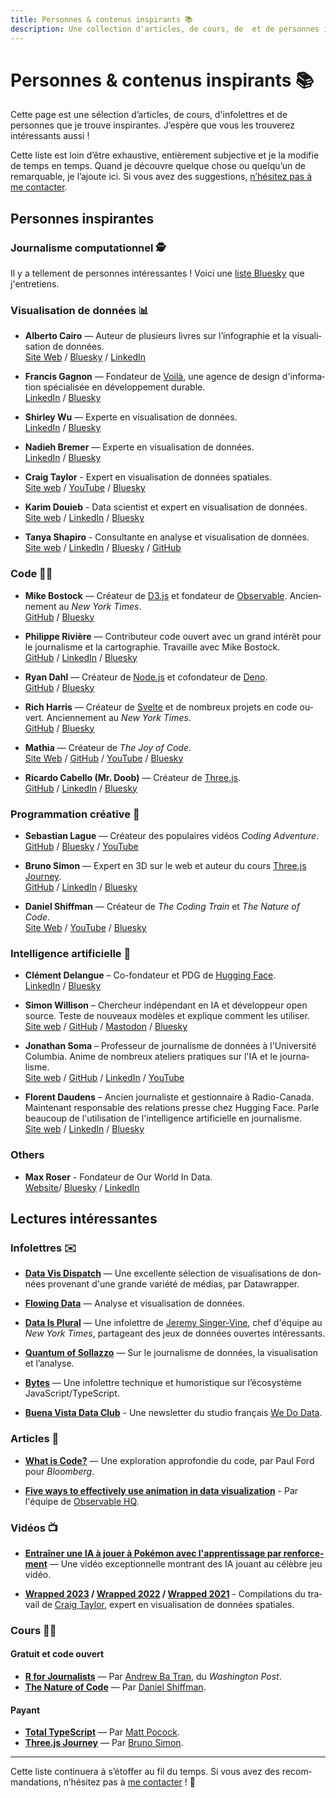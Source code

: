 ```yaml
---
title: Personnes & contenus inspirants 📚
description: Une collection d'articles, de cours, de  et de personnes inspirantes.
---
```



# Personnes & contenus inspirants 📚

Cette page est une sélection d’articles, de cours, d'infolettres et de personnes que je trouve inspirantes. J’espère que vous les trouverez intéressants aussi !

Cette liste est loin d’être exhaustive, entièrement subjective et je la modifie de temps en temps. Quand je découvre quelque chose ou quelqu’un de remarquable, je l’ajoute ici. Si vous avez des suggestions, [n’hésitez pas à me contacter](/contact).

<NoticeIntro lang="fr" />

## Personnes inspirantes

### Journalisme computationnel 🕵️

Il y a tellement de personnes intéressantes ! Voici une [liste Bluesky](https://bsky.app/profile/did:plc:mphgp7yirv2rmoqyyzidqtdi/lists/3lhjv2vaaif2p) que j'entretiens.


### Visualisation de données 📊

- **Alberto Cairo** — Auteur de plusieurs livres sur l’infographie et la visualisation de données.  
  [Site Web](https://www.albertocairo.com/) / [Bluesky](https://bsky.app/profile/albertocairo.com) / [LinkedIn](https://www.linkedin.com/in/albertocairo/)

- **Francis Gagnon** — Fondateur de [Voilà](https://chezvoila.com/), une agence de design d'information spécialisée en développement durable.  
  [LinkedIn](https://www.linkedin.com/in/gagnonf/) / [Bluesky](https://bsky.app/profile/chezvoila.com) 

- **Shirley Wu** — Experte en visualisation de données.  
  [LinkedIn](https://www.linkedin.com/in/shirleyxywu/) / [Bluesky](https://bsky.app/profile/shirleywu.studio)

- **Nadieh Bremer** — Experte en visualisation de données.  
  [LinkedIn](https://www.linkedin.com/in/nbremer/) / [Bluesky](https://bsky.app/profile/nadiehbremer.com)

- **Craig Taylor** - Expert en visualisation de données spatiales.  
  [Site web](https://mapzilla.co.uk/) / [YouTube](https://www.youtube.com/@mapzillaart) / [Bluesky](https://bsky.app/profile/craigtaylorviz.bsky.social)

- **Karim Douieb** - Data scientist et expert en visualisation de données.  
  [Site web](https://www.karim.news/) / [LinkedIn](https://www.linkedin.com/in/karim-douieb/) / [Bluesky](https://bsky.app/profile/karimdouieb.bsky.social)

- **Tanya Shapiro** - Consultante en analyse et visualisation de données.  
  [Site web](https://indievisual.tech/) / [LinkedIn](https://www.linkedin.com/in/shapirotanya/) / [Bluesky](https://bsky.app/profile/tanyashapiro.bsky.social) / [GitHub](https://github.com/tashapiro)

### Code 🧑‍💻

- **Mike Bostock** — Créateur de [D3.js](https://github.com/d3/d3) et fondateur de [Observable](https://observablehq.com/). Anciennement au *New York Times*.  
  [GitHub](https://github.com/mbostock) / [Bluesky](https://bsky.app/profile/ocks.org)

- **Philippe Rivière** — Contributeur code ouvert avec un grand intérêt pour le journalisme et la cartographie. Travaille avec Mike Bostock.  
  [GitHub](https://github.com/fil) / [LinkedIn](https://www.linkedin.com/in/recifs/) / [Bluesky](https://bsky.app/profile/fil.rezo.net)

- **Ryan Dahl** — Créateur de [Node.js](https://nodejs.org/en) et cofondateur de [Deno](https://deno.com/).  
  [GitHub](https://github.com/ry) / [Bluesky](https://bsky.app/profile/tinyclouds.org)

- **Rich Harris** — Créateur de [Svelte](https://svelte.dev/) et de nombreux projets en code ouvert. Anciennement au *New York Times*.  
  [GitHub](https://github.com/rich-harris) / [Bluesky](https://bsky.app/profile/rich-harris.dev)

- **Mathia** — Créateur de *The Joy of Code*.  
  [Site Web](https://joyofcode.xyz/) / [GitHub](https://github.com/mattcroat) / [YouTube](https://www.youtube.com/@JoyofCodeDev) / [Bluesky](https://bsky.app/profile/joyofcode.bsky.social)

- **Ricardo Cabello (Mr. Doob)** — Créateur de [Three.js](https://github.com/mrdoob/three.js/).  
  [GitHub](https://github.com/mrdoob) / [LinkedIn](https://www.linkedin.com/in/mrdoob/) / [Bluesky](https://bsky.app/profile/mrdoob.com)

### Programmation créative 🦄

- **Sebastian Lague** — Créateur des populaires vidéos *Coding Adventure*.  
  [GitHub](https://github.com/SebLague) / [Bluesky](https://bsky.app/profile/sebastianlague.bsky.social) / [YouTube](https://www.youtube.com/@SebastianLague)

- **Bruno Simon** — Expert en 3D sur le web et auteur du cours [Three.js Journey](https://threejs-journey.com/).  
  [GitHub](https://github.com/brunosimon/) / [LinkedIn](https://www.linkedin.com/in/simonbruno77/) / [Bluesky](https://bsky.app/profile/bruno-simon.bsky.social)

- **Daniel Shiffman** — Créateur de *The Coding Train* et *The Nature of Code*.  
  [Site Web](https://thecodingtrain.com/) / [YouTube](https://www.youtube.com/thecodingtrain) / [Bluesky](https://bsky.app/profile/shiffman.lol)

### Intelligence artificielle 🧠

- **Clément Delangue** – Co-fondateur et PDG de [Hugging Face](https://huggingface.co/).  
  [LinkedIn](https://www.linkedin.com/in/clementdelangue/) / [Bluesky](https://bsky.app/profile/clem.hf.co)

- **Simon Willison** – Chercheur indépendant en IA et développeur open source. Teste de nouveaux modèles et explique comment les utiliser.  
  [Site web](https://simonwillison.net/) / [GitHub](https://github.com/simonw) / [Mastodon](https://fedi.simonwillison.net/@simon) / [Bluesky](https://bsky.app/profile/simonwillison.net)

- **Jonathan Soma** – Professeur de journalisme de données à l'Université Columbia. Anime de nombreux ateliers pratiques sur l'IA et le journalisme.  
  [Site web](https://jonathansoma.com/) / [GitHub](https://github.com/jsoma) / [LinkedIn](https://www.linkedin.com/in/jsoma/) / [YouTube](https://www.youtube.com/channel/UCg3t2I9DIsU1HxNOHoPcLlw)

- **Florent Daudens** – Ancien journaliste et gestionnaire à Radio-Canada. Maintenant responsable des relations presse chez Hugging Face. Parle beaucoup de l'utilisation de l'intelligence artificielle en journalisme.  
  [Site web](https://fdaudens.com/) / [LinkedIn](https://www.linkedin.com/in/fdaudens/) / [Bluesky](https://bsky.app/profile/fdaudens.bsky.social)

### Others

- **Max Roser** - Fondateur de Our World In Data.  
  [Website](https://ourworldindata.org/)/ [Bluesky](https://bsky.app/profile/maxroser.bsky.social) / [LinkedIn](https://www.linkedin.com/in/max-roser-445884337/)

## Lectures intéressantes

### Infolettres ✉️

- **[Data Vis Dispatch](https://blog.datawrapper.de/newsletter/)** — Une excellente sélection de visualisations de données provenant d'une grande variété de médias, par Datawrapper.

- **[Flowing Data](https://flowingdata.com/newsletter/)** — Analyse et visualisation de données.

- **[Data Is Plural](https://www.data-is-plural.com/)** — Une infolettre de [Jeremy Singer-Vine](https://www.jsvine.com/), chef d'équipe au *New York Times*, partageant des jeux de données ouvertes intéressants.

- **[Quantum of Sollazzo](https://puntofisso.net/newsletter/)** — Sur le journalisme de données, la visualisation et l’analyse.

- **[Bytes](https://bytes.dev/)** — Une infolettre technique et humoristique sur l’écosystème JavaScript/TypeScript.

- **[Buena Vista Data Club](https://wedodata.fr/newsletter/)** - Une newsletter du studio français [We Do Data](https://wedodata.fr/).

### Articles 👀

- **[What is Code?](https://www.bloomberg.com/graphics/2015-paul-ford-what-is-code/)** — Une exploration approfondie du code, par Paul Ford pour *Bloomberg*.

- **[Five ways to effectively use animation in data visualization](https://observablehq.com/blog/effective-animation)** - Par l'équipe de [Observable HQ](https://observablehq.com/).

### Vidéos 📺

- **[Entraîner une IA à jouer à Pokémon avec l'apprentissage par renforcement](https://www.youtube.com/watch?v=DcYLT37ImBY)** — Une vidéo exceptionnelle montrant des IA jouant au célèbre jeu vidéo.

- **[Wrapped 2023](https://www.youtube.com/watch?v=Udm66r3SP74) / [Wrapped 2022](https://www.youtube.com/watch?v=KLsR7IXYdP0) / [Wrapped 2021](https://www.youtube.com/watch?v=w1aH73qMQIo)** - Compilations du travail de [Craig Taylor](https://mapzilla.co.uk/), expert en visualisation de données spatiales.


### Cours 🧑‍🏫

#### Gratuit et code ouvert

- **[R for Journalists](https://learn.r-journalism.com/en/)** — Par [Andrew Ba Tran](https://bsky.app/profile/abtran.bsky.social), du *Washington Post*.
- **[The Nature of Code](https://natureofcode.com/)** — Par [Daniel Shiffman](https://bsky.app/profile/shiffman.lol).

#### Payant

- **[Total TypeScript](https://www.totaltypescript.com/)** — Par [Matt Pocock](https://bsky.app/profile/mattpocock.com).
- **[Three.js Journey](https://threejs-journey.com/)** — Par [Bruno Simon](https://bsky.app/profile/bruno-simon.bsky.social).

---

Cette liste continuera à s’étoffer au fil du temps. Si vous avez des recommandations, n’hésitez pas à [me contacter](/contact) ! 🚀

<NoticeEnd lang="fr" />
